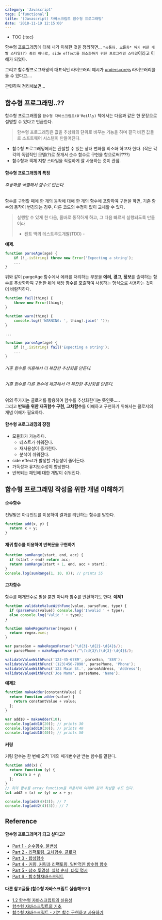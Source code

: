 ```yaml
---
category: 'Javascript'
tags: ['functional']
title: '(Javascript) 자바스크립트 함수형 프로그래밍'
date: '2018-11-19 12:15:00'
---
```


- TOC
  {:toc}

함수형 프로그래밍에 대해 내가 이해한 것을 정리하면...
`*공통화, 모듈화* 하기 위한 개발 스타일(?) 중의 하나로, side effect를 최소화하기 위한 프로그래밍 스타일`이라고 이해가 되었다.

그리고 함수형프로그래밍의 대표적인 라이브러리 예시가 [underscorejs](https://underscorejs.org/) 라이브러리를 들 수 있다고....

관련하여 정리해보면...

## 함수형 프로그래밍..??

함수형 프로그래밍을 `함수형 자바스크립트(O'Reilly)` 책에서는 다음과 같은 한 문장으로 설명할 수 있다고 언급한다.

> 함수형 프로그래밍은 값을 추상화의 단위로 바꾸는 기능을 하며 결국 바뀐 값들로 소프트웨어 시스템이 만들어진다.

- 함수형 프로그래밍에서는 관찰할 수 있는 상태 변화를 최소화 하고자 한다. (작은 각각의 독립적인 모델(?)로 쪼개서 순수 함수로 구현을 함으로써????)
- 함수형과 객체 지향 스타일을 적절하게 잘 사용하는 것이 관점.

#### 함수형 프로그래밍의 특징

###### 추상화를 식별해서 함수로 만든다.

함수를 구현할 때에 한 개의 동작에 대해 한 개의 함수에 포함하여 구현을 하면, 기존 함수의 동작이 변경되는 경우, 다른 코드의 수정이 없이 교체할 수 있다.

> 실행할 수 있게 한 다음, 올바로 동작하게 하고, 그 다음 빠르게 실행되도록 만들어라
>
> - 켄트 백의 테스트주도개발(TDD) -

**예제**.

```javascript
function parseAge(age) {
    if (!_.isString) throw new Error('Expecting a string');
    ...
}
```

위와 같이 pargeAge 함수에서 에러를 처리하는 부분을 **에러, 경고, 정보**를 출력하는 함수를 추상화하여 구현한 뒤에 해당 함수를 호출하여 사용하는 형식으로 사용하는 것이 더 바람직하다.

```javascript
function fail(thing) {
    throw new Error(thing);
}

function warn(thing) {
    console.log(['WARNING: ', thing].join(' '));
}

...

function parseAge(age) {
    if (!_.isString) fail('Expecting a string');
    ...
}
```

###### 기존 함수를 이용해서 더 복잡한 추상화를 만든다.

###### 기존 함수를 다른 함수에 제공해서 더 복잡한 추상화를 만든다.

위의 두가지는 클로저를 활용하여 함수를 추상화한다는 뜻인듯.....  
그리고 **반복을 위한 재귀함수 구현, 고차함수**를 이해하고 구현하기 위해서는 클로저의 개념 이해가 필요하다.

#### 함수형 프로그래밍의 장점

- 모듈화가 가능하다.
  - 테스트가 쉬워진다.
  - 재사용성이 증가한다.
  - 분석이 쉬워진다.
- side effect가 발생할 가능성이 줄어든다.
- 가독성과 유지보수성이 향상한다.
- 반복되는 패턴에 대한 개발이 쉬워진다.

## 함수형 프로그래밍 작성을 위한 개념 이해하기

#### 순수함수

전달받은 아규먼트를 이용하여 결과를 리턴하는 함수를 말한다.

```javascript
function add(x, y) {
  return x + y;
}
```

#### 재귀 함수를 이용하여 반복문을 구현하기

```javascript
function sumRange(start, end, acc) {
  if (start > end) return acc;
  return sumRange(start + 1, end, acc + start);
}
console.log(sumRange(1, 10, 0)); // prints 55
```

#### 고차함수

함수를 매개변수로 받을 뿐만 아니라 함수를 반환하기도 한다.
**예제1**

```javascript
function validateValueWithFunc(value, parseFunc, type) {
  if (parseFunc(value)) console.log('Invalid ' + type);
  else console.log('Valid ' + type);
}

function makeRegexParser(regex) {
  return regex.exec;
}

var parseSsn = makeRegexParser(/^\d{3}-\d{2}-\d{4}$/);
var parsePhone = makeRegexParser(/^\(\d{3}\)\d{3}-\d{4}$/);

validateValueWithFunc('123-45-6789', parseSsn, 'SSN');
validateValueWithFunc('(123)456-7890', parsePhone, 'Phone');
validateValueWithFunc('123 Main St.', parseAddress, 'Address');
validateValueWithFunc('Joe Mama', parseName, 'Name');
```

**예제2**

```javascript
function makeAdder(constantValue) {
  return function adder(value) {
    return constantValue + value;
  };
}

var add10 = makeAdder(10);
console.log(add10(20)); // prints 30
console.log(add10(30)); // prints 40
console.log(add10(40)); // prints 50
```

#### 커링

커링 함수는 한 번에 오직 1개의 매개변수만 받는 함수를 말한다.

```javascript
function add(x) {
  return function (y) {
    return x + y;
  };
}
// 위의 함수를 array function을 이용하여 아래와 같이 작성할 수도 있다.
let add2 = (x) => (y) => x + y;

console.log(add(4)(3)); // 7
console.log(add2(4)(3)); // 7
```

## Reference

#### 함수형 프로그래머가 되고 싶다고?

- [Part 1 - 순수함수, 불변성](<https://github.com/FEDevelopers/tech.description/wiki/%ED%95%A8%EC%88%98%ED%98%95-%ED%94%84%EB%A1%9C%EA%B7%B8%EB%9E%98%EB%A8%B8%EA%B0%80-%EB%90%98%EA%B3%A0-%EC%8B%B6%EB%8B%A4%EA%B3%A0%3F-(Part-1)>)
- [Part 2 - 리팩토링, 고차함수, 클로저](<https://github.com/FEDevelopers/tech.description/wiki/%ED%95%A8%EC%88%98%ED%98%95-%ED%94%84%EB%A1%9C%EA%B7%B8%EB%9E%98%EB%A8%B8%EA%B0%80-%EB%90%98%EA%B3%A0-%EC%8B%B6%EB%8B%A4%EA%B3%A0%3F-(Part-2)>)
- [Part 3 - 합성함수](<https://github.com/FEDevelopers/tech.description/wiki/%ED%95%A8%EC%88%98%ED%98%95-%ED%94%84%EB%A1%9C%EA%B7%B8%EB%9E%98%EB%A8%B8%EA%B0%80-%EB%90%98%EA%B3%A0-%EC%8B%B6%EB%8B%A4%EA%B3%A0%3F-(Part-3)>)
- [Part 4 - 커링, 커링과 리팩토링, 일반적인 함수형 함수](<https://github.com/FEDevelopers/tech.description/wiki/%ED%95%A8%EC%88%98%ED%98%95-%ED%94%84%EB%A1%9C%EA%B7%B8%EB%9E%98%EB%A8%B8%EA%B0%80-%EB%90%98%EA%B3%A0-%EC%8B%B6%EB%8B%A4%EA%B3%A0%3F-(Part-4)>)
- [Part 5 - 참조 투명성, 실행 순서, 타입 명시 ](<https://github.com/FEDevelopers/tech.description/wiki/%ED%95%A8%EC%88%98%ED%98%95-%ED%94%84%EB%A1%9C%EA%B7%B8%EB%9E%98%EB%A8%B8%EA%B0%80-%EB%90%98%EA%B3%A0-%EC%8B%B6%EB%8B%A4%EA%B3%A0%3F-(Part-5)>)
- [Part 6 - 함수형자바스크립트](<https://github.com/FEDevelopers/tech.description/wiki/%ED%95%A8%EC%88%98%ED%98%95-%ED%94%84%EB%A1%9C%EA%B7%B8%EB%9E%98%EB%A8%B8%EA%B0%80-%EB%90%98%EA%B3%A0-%EC%8B%B6%EB%8B%A4%EA%B3%A0%3F-(Part-6)>)

#### 다른 참고글들 (함수형 자바스크립트 실습해보기)

- [1.2 함수형 자바스크립트의 실용성](https://github.com/indongyoo/functional-javascript/wiki/1.2-%ED%95%A8%EC%88%98%ED%98%95-%EC%9E%90%EB%B0%94%EC%8A%A4%ED%81%AC%EB%A6%BD%ED%8A%B8%EC%9D%98-%EC%8B%A4%EC%9A%A9%EC%84%B1)
- [함수형 자바스크립트의 기초](http://merong.city/p/fpjs-prelude/0)
- [함수형 자바스크립트 - 기본 함수 구현하고 사용하기](http://joeun.me/programming/functional-js-study/)
